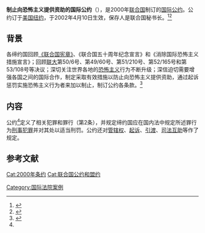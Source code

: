 {{Infobox treaty
|name=制止向恐怖主义提供资助的国际公约
|date_drafted=1999年12月9日
|date_signed=2000年1月10日
|date_effective=2002年4月10日
|location_signed={{USA}}[[纽约|纽约]]
|depositor={{UNO}}[[联合国秘书长|秘书长]]
|languages=阿拉伯文、中文、英文、法文、俄文和西班牙文
|signatories=132
|parties=189(截至2020年1月12日)
}}

'''制止向恐怖主义提供资助的国际公约'''（{{lang-en|International Convention for the Suppression of the Financing of Terrorism}}），是2000年[[联合国|联合国]]制订的[[国际公约|国际公约]]。公约订于[[美国|美国]][[纽约|纽约]]，于2002年4月10日生效，保存人是联合国秘书长。<ref>{{Cite web|title=11. International Convention for the Suppression of the Financing of Terrorism|url=https://treaties.un.org/Pages/ViewDetails.aspx?src=IND&mtdsg_no=XVIII-11&chapter=18|publisher=UN|language=en|accessdate=2021年1月12日|archive-date=2021年11月12日|archive-url=https://web.archive.org/web/20211112060702/https://treaties.un.org/Pages/ViewDetails.aspx?src=IND&mtdsg_no=XVIII-11&chapter=18|dead-url=no}}</ref><ref>{{Cite web|title=制止向恐怖主义提供资助的国际公约|url=http://treaty.mfa.gov.cn/Treaty/web/detail1.jsp?objid=1531876076576|publisher=中华人民共和国条约数据库|language=zh-hans|accessdate=2021年1月12日|archive-date=2021年10月14日|archive-url=https://web.archive.org/web/20211014041424/http://treaty.mfa.gov.cn/Treaty/web/detail1.jsp?objid=1531876076576|dead-url=no}}</ref>

== 背景 ==
各缔约国回顾[[联合国宪章|《联合国宪章》]]、《联合国五十周年纪念宣言》和《消除国际恐怖主义措施宣言》；回顾[[联大|联大]]第50/6号、第49/60号、第51/210号、第52/165号和第53/108号等决议；深切关注世界各地的[[恐怖主义|恐怖主义]]行为不断升级；深信迫切需要增强各国之间的国际合作，制定采取有效措施以防止向恐怖主义提供资助，通过起诉惩罚实施恐怖主义行为者来加以制止，制订公约各条款。<ref name=":0">{{Cite web|title=制止向恐怖主义提供资助的国际公约|url=http://treaty.mfa.gov.cn/tykfiles/20180718/1531876076577.pdf|publisher=中华人民共和国条约数据库|language=zh-hans|accessdate=2021年1月12日|archive-date=2021年1月28日|archive-url=https://web.archive.org/web/20210128230119/http://treaty.mfa.gov.cn/tykfiles/20180718/1531876076577.pdf|dead-url=no}}</ref>

== 内容 ==
公约<ref name=":0"/>定义了相关犯罪和罪行（第2条），并规定缔约国应在国内法中规定所述罪行为[[刑事犯罪|刑事犯罪]]并对其处以适当刑罚。公约还对[[管辖权|管辖权]]、[[起诉|起诉]]、[[引渡|引渡]]、[[司法互助|司法互助]]等作了规定。

== 参考文献 ==
{{reflist}}

[[Cat:2000年条约|Cat:2000年条约]]
[[Cat:联合国公约和盟约|Cat:联合国公约和盟约]]
[[Category:国际法院案例|Category:国际法院案例]]